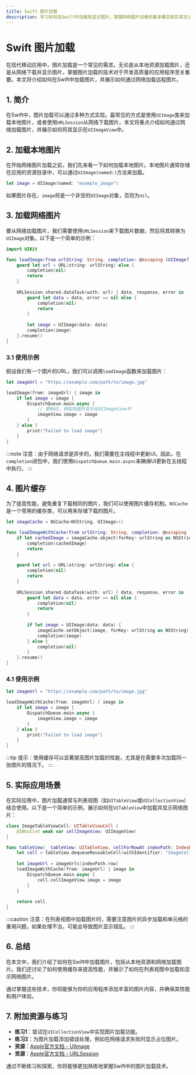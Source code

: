 ```yaml
---
title: Swift 图片加载
description: 学习如何在Swift中加载和显示图片，掌握网络图片加载的基本概念和实现方法。
---
```


# Swift 图片加载

在现代移动应用中，图片加载是一个常见的需求。无论是从本地资源加载图片，还是从网络下载并显示图片，掌握图片加载的技术对于开发高质量的应用程序至关重要。本文将介绍如何在Swift中加载图片，并展示如何通过网络加载远程图片。

## 1. 简介

在Swift中，图片加载可以通过多种方式实现。最常见的方式是使用`UIImage`类来加载本地图片，或者使用`URLSession`从网络下载图片。本文将重点介绍如何通过网络加载图片，并展示如何将其显示在`UIImageView`中。

## 2. 加载本地图片

在开始网络图片加载之前，我们先来看一下如何加载本地图片。本地图片通常存储在应用的资源目录中，可以通过`UIImage(named:)`方法来加载。

```swift
let image = UIImage(named: "example_image")
```

如果图片存在，`image`将是一个非空的`UIImage`对象，否则为`nil`。

## 3. 加载网络图片

要从网络加载图片，我们需要使用`URLSession`来下载图片数据，然后将其转换为`UIImage`对象。以下是一个简单的示例：

```swift
import UIKit

func loadImage(from urlString: String, completion: @escaping (UIImage?) -> Void) {
    guard let url = URL(string: urlString) else {
        completion(nil)
        return
    }
    
    URLSession.shared.dataTask(with: url) { data, response, error in
        guard let data = data, error == nil else {
            completion(nil)
            return
        }
        
        let image = UIImage(data: data)
        completion(image)
    }.resume()
}
```

### 3.1 使用示例

假设我们有一个图片的URL，我们可以调用`loadImage`函数来加载图片：

```swift
let imageUrl = "https://example.com/path/to/image.jpg"

loadImage(from: imageUrl) { image in
    if let image = image {
        DispatchQueue.main.async {
            // 更新UI，例如将图片显示在UIImageView中
            imageView.image = image
        }
    } else {
        print("Failed to load image")
    }
}
```

:::note
注意：由于网络请求是异步的，我们需要在主线程中更新UI。因此，在`completion`闭包中，我们使用`DispatchQueue.main.async`来确保UI更新在主线程中执行。
:::

## 4. 图片缓存

为了提高性能，避免重复下载相同的图片，我们可以使用图片缓存机制。`NSCache`是一个常用的缓存类，可以用来存储下载的图片。

```swift
let imageCache = NSCache<NSString, UIImage>()

func loadImageWithCache(from urlString: String, completion: @escaping (UIImage?) -> Void) {
    if let cachedImage = imageCache.object(forKey: urlString as NSString) {
        completion(cachedImage)
        return
    }
    
    guard let url = URL(string: urlString) else {
        completion(nil)
        return
    }
    
    URLSession.shared.dataTask(with: url) { data, response, error in
        guard let data = data, error == nil else {
            completion(nil)
            return
        }
        
        if let image = UIImage(data: data) {
            imageCache.setObject(image, forKey: urlString as NSString)
            completion(image)
        } else {
            completion(nil)
        }
    }.resume()
}
```

### 4.1 使用示例

```swift
let imageUrl = "https://example.com/path/to/image.jpg"

loadImageWithCache(from: imageUrl) { image in
    if let image = image {
        DispatchQueue.main.async {
            imageView.image = image
        }
    } else {
        print("Failed to load image")
    }
}
```

:::tip
提示：使用缓存可以显著提高图片加载的性能，尤其是在需要多次加载同一张图片的情况下。
:::

## 5. 实际应用场景

在实际应用中，图片加载通常与列表视图（如`UITableView`或`UICollectionView`）结合使用。以下是一个简单的示例，展示如何在`UITableView`中加载并显示网络图片：

```swift
class ImageTableViewCell: UITableViewCell {
    @IBOutlet weak var cellImageView: UIImageView!
}

func tableView(_ tableView: UITableView, cellForRowAt indexPath: IndexPath) -> UITableViewCell {
    let cell = tableView.dequeueReusableCell(withIdentifier: "ImageCell", for: indexPath) as! ImageTableViewCell
    
    let imageUrl = imageUrls[indexPath.row]
    loadImageWithCache(from: imageUrl) { image in
        DispatchQueue.main.async {
            cell.cellImageView.image = image
        }
    }
    
    return cell
}
```

:::caution
注意：在列表视图中加载图片时，需要注意图片的异步加载和单元格的重用问题。如果处理不当，可能会导致图片显示错乱。
:::

## 6. 总结

在本文中，我们介绍了如何在Swift中加载图片，包括从本地资源和网络加载图片。我们还讨论了如何使用缓存来提高性能，并展示了如何在列表视图中加载和显示网络图片。

通过掌握这些技术，你将能够为你的应用程序添加丰富的图片内容，并确保其性能和用户体验。

## 7. 附加资源与练习

- **练习1**：尝试在`UICollectionView`中实现图片加载功能。
- **练习2**：为图片加载添加错误处理，例如在网络请求失败时显示占位图片。
- **资源**：[Apple官方文档 - UIImage](https://developer.apple.com/documentation/uikit/uiimage)
- **资源**：[Apple官方文档 - URLSession](https://developer.apple.com/documentation/foundation/urlsession)

通过不断练习和探索，你将能够更加熟练地掌握Swift中的图片加载技术。
